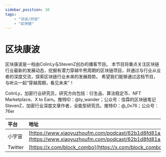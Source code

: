 ---
sidebar_position: 10
tags:
    - "访谈/对谈"
    - "区块链"
---

# 区块康波

区块康波是一档由ColinLy与StevenZ创办的播客节目。
本节目将重点关注区块链行业最新的发展动态，挖掘有潜力穿越牛熊周期的区块链项目，并通过与行业从业者的深度交流，探索区块链行业未来的发展趋势。
希望我们能够通过这档节目，与听众一起“穿越周期，看见未来”！

ColinLy，加密行业研究员，研究方向包括：衍生品、算法稳定币、NFT Marketplace、X to Earn。推特ID：@ly_wander；公众号：佳霖的区块链笔记
StevenZ，加密行业深度文章作者，全能型研究员。推特ID：@_0x76；公众号：76er

| 平台 | 地址 |
|:--|:----|
| 小宇宙 | [https://www.xiaoyuzhoufm.com/podcast/62b1d8fd81a57ccaf7056db1](https://www.xiaoyuzhoufm.com/podcast/62b1d8fd81a57ccaf7056db1) |
| Twitter | [https://x.com/block_combo](https://x.com/block_combo) |
